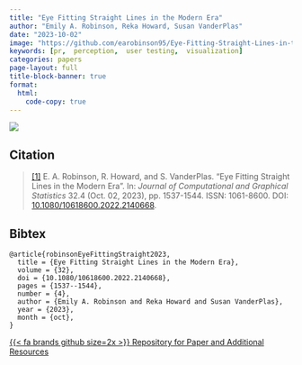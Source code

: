 ```yaml
---
title: "Eye Fitting Straight Lines in the Modern Era"
author: "Emily A. Robinson, Reka Howard, Susan VanderPlas"
date: "2023-10-02"
image: "https://github.com/earobinson95/Eye-Fitting-Straight-Lines-in-the-Modern-Era/blob/main/images/ydi-stimuli.png?raw=true"
keywords: [pr,  perception,  user testing,  visualization]
categories: papers
page-layout: full
title-block-banner: true
format:
  html:
    code-copy: true
---
```

 
![](https://github.com/earobinson95/Eye-Fitting-Straight-Lines-in-the-Modern-Era/blob/main/images/ydi-stimuli.png?raw=true){.preview-image}
 
## Citation
> <a name=bib-robinsonEyeFittingStraight2023></a>[[1]](#cite-robinsonEyeFittingStraight2023) E. A. Robinson, R. Howard, and S. VanderPlas. “Eye Fitting Straight Lines in the Modern Era”. In: _Journal of Computational and Graphical Statistics_ 32.4 (Oct. 02, 2023), pp. 1537-1544. ISSN: 1061-8600. DOI: [10.1080/10618600.2022.2140668](https://doi.org/10.1080%2F10618600.2022.2140668).

::: {.callout-note collapse='true'}
## Bibtex
```
@article{robinsonEyeFittingStraight2023,
  title = {Eye Fitting Straight Lines in the Modern Era},
  volume = {32},
  doi = {10.1080/10618600.2022.2140668},
  pages = {1537--1544},
  number = {4},
  author = {Emily A. Robinson and Reka Howard and Susan VanderPlas},
  year = {2023},
  month = {oct},
}
```
:::




[{{< fa brands github size=2x >}} Repository for Paper and Additional Resources](https://github.com/earobinson95/Eye-Fitting-Straight-Lines-in-the-Modern-Era){.btn .btn-tip role="button"}
